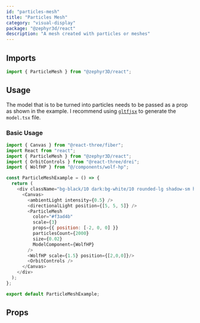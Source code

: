 ```yaml
---
id: "particles-mesh"
title: "Particles Mesh"
category: "visual-display"
package: "@zephyr3d/react"
description: "A mesh created with particles or meshes"
---
```


## Imports
```javascript
import { ParticleMesh } from "@zephyr3D/react";
```

## Usage

The model that is to be turned into particles needs to be passed as a prop as shown in the example.
I recommend using <a href="https://github.com/pmndrs/gltfjsx" target="_blank">`gltfjsx`</a> to generate the `model.tsx` file.

### Basic Usage

<ParticleMeshExample />

```javascript
import { Canvas } from "@react-three/fiber";
import React from "react";
import { ParticleMesh } from "@zephyr3D/react";
import { OrbitControls } from "@react-three/drei";
import { WolfHP } from "@/components/wolf-hp";

const ParticleMeshExample = () => {
  return (
    <div className="bg-black/10 dark:bg-white/10 rounded-lg shadow-sm h-80">
      <Canvas>
        <ambientLight intensity={0.5} />
        <directionalLight position={[5, 5, 5]} />
        <ParticleMesh
          color="#f3ad4b"
          scale={3}
          props={{ position: [-2, 0, 0] }}
          particlesCount={2000}
          size={0.02}
          ModelComponent={WolfHP}
        />
        <WolfHP scale={1.5} position={[2,0,0]}/>
        <OrbitControls />
      </Canvas>
    </div>
  );
};

export default ParticleMeshExample;

```

## Props
